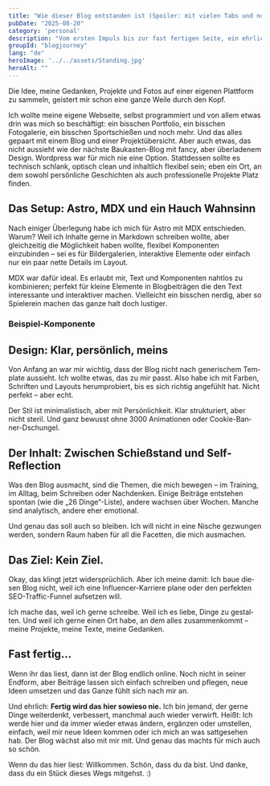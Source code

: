 ```yaml
---
title: "Wie dieser Blog entstanden ist (Spoiler: mit vielen Tabs und noch mehr Ideen)"
pubDate: "2025-08-20"
category: 'personal'
description: "Vom ersten Impuls bis zur fast fertigen Seite, ein ehrlicher Blick hinter die Kulissen dieser Webseite."
groupId: "blogjourney"
lang: "de"
heroImage: '../../assets/Standing.jpg'
heroAlt: ""
---
```


Die Idee, meine Gedanken, Projekte und Fotos auf einer eigenen Plattform zu sammeln, geistert mir schon eine ganze Weile durch den Kopf.

Ich wollte meine eigene Webseite, selbst programmiert und von allem etwas drin was mich so beschäftigt: ein bisschen Portfolio, ein bisschen Fotogalerie, ein bisschen Sportschießen und noch mehr. Und das alles gepaart mit einem Blog und einer Projektübersicht. Aber auch etwas, das nicht aussieht wie der nächste Baukasten-Blog mit fancy, aber überladenem Design. Wordpress war für mich nie eine Option. Stattdessen sollte es technisch schlank, optisch clean und inhaltlich flexibel sein; eben ein Ort, an dem sowohl persönliche Geschichten als auch professionelle Projekte Platz finden.

## Das Setup: Astro, MDX und ein Hauch Wahnsinn

Nach einiger Überlegung habe ich mich für Astro mit MDX entschieden. Warum? Weil ich Inhalte gerne in Markdown schreiben wollte, aber gleichzeitig die Möglichkeit haben wollte, flexibel Komponenten einzubinden – sei es für Bildergalerien, interaktive Elemente oder einfach nur ein paar nette Details im Layout.

MDX war dafür ideal. Es erlaubt mir, Text und Komponenten nahtlos zu kombinieren; perfekt für kleine Elemente in Blogbeiträgen die den Text interessante und interaktiver machen. Vielleicht ein bisschen nerdig, aber so Spielerein machen das ganze halt doch lustiger.


### Beispiel-Komponente

<ShootingValueCounter lang="de"/>

## Design: Klar, persönlich, meins

Von Anfang an war mir wichtig, dass der Blog nicht nach generischem Template aussieht. Ich wollte etwas, das zu mir passt. Also habe ich mit Farben, Schriften und Layouts herumprobiert, bis es sich richtig angefühlt hat. Nicht perfekt – aber echt.

Der Stil ist minimalistisch, aber mit Persönlichkeit. Klar strukturiert, aber nicht steril. Und ganz bewusst ohne 3000 Animationen oder Cookie-Banner-Dschungel.

## Der Inhalt: Zwischen Schießstand und Self-Reflection

Was den Blog ausmacht, sind die Themen, die mich bewegen – im Training, im Alltag, beim Schreiben oder Nachdenken. Einige Beiträge entstehen spontan (wie die „26 Dinge“-Liste), andere wachsen über Wochen. Manche sind analytisch, andere eher emotional.

Und genau das soll auch so bleiben. Ich will nicht in eine Nische gezwungen werden, sondern Raum haben für all die Facetten, die mich ausmachen.

## Das Ziel: Kein Ziel.

Okay, das klingt jetzt widersprüchlich. Aber ich meine damit: Ich baue diesen Blog nicht, weil ich eine Influencer-Karriere plane oder den perfekten SEO-Traffic-Funnel aufsetzen will.

Ich mache das, weil ich gerne schreibe. Weil ich es liebe, Dinge zu gestalten. Und weil ich gerne einen Ort habe, an dem alles zusammenkommt – meine Projekte, meine Texte, meine Gedanken.

## Fast fertig…

Wenn ihr das liest, dann ist der Blog endlich online. Noch nicht in seiner Endform, aber Beiträge lassen sich einfach schreiben und pflegen, neue Ideen umsetzen und das Ganze fühlt sich nach mir an.

Und ehrlich: **Fertig wird das hier sowieso nie.** Ich bin jemand, der gerne Dinge weiterdenkt, verbessert, manchmal auch wieder verwirft. Heißt: Ich werde hier und da immer wieder etwas ändern, ergänzen oder umstellen, einfach, weil mir neue Ideen kommen oder ich mich an was sattgesehen hab. Der Blog wächst also mit mir mit. Und genau das machts für mich auch so schön.

Wenn du das hier liest: Willkommen. Schön, dass du da bist. Und danke, dass du ein Stück dieses Wegs mitgehst. :)
